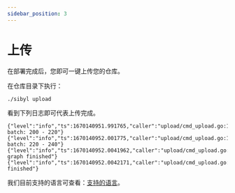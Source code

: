```yaml
---
sidebar_position: 3
---
```


# 上传

在部署完成后，您即可一键上传您的仓库。

在仓库目录下执行：

```
./sibyl upload
```

看到下列日志即可代表上传完成。

```
{"level":"info","ts":1670140951.991765,"caller":"upload/cmd_upload.go:171","msg":"upload batch: 200 - 220"}
{"level":"info","ts":1670140952.001775,"caller":"upload/cmd_upload.go:171","msg":"upload batch: 220 - 240"}
{"level":"info","ts":1670140952.0041962,"caller":"upload/cmd_upload.go:90","msg":"upload graph finished"}
{"level":"info","ts":1670140952.0042171,"caller":"upload/cmd_upload.go:93","msg":"upload finished"}
```

我们目前支持的语言可查看：[支持的语言](../../faq/faq-lang)。
